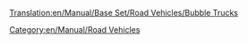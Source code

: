 [[Translation:en/Manual/Base Set/Road Vehicles/Bubble Trucks]]
{{en/Manual/Base Set/Road Vehicles/RoadVehicle|name=MightyMover Bubble Truck
|price=£4,797 ($9,594)
|speed=30 mph (48 km/h)
|annual=£422 ($844)
|designed=1935
|life=15
|capacity=17 bubbles
}}
{{en/Manual/Base Set/Road Vehicles/RoadVehicle|name=Powernaught Bubble Truck
|price=£6,054 ($12,108)
|speed=55 mph (88 km/h)
|annual=£790 ($1,580)
|designed=1977
|life=15
|capacity=19 bubbles
}}
{{en/Manual/Base Set/Road Vehicles/RoadVehicle|name=MightyMover Bubble Truck
|price=£6,481 ($12,962)
|speed=70 mph (112 km/h)
|annual=£1,131 ($2,262)
|designed=2011
|life=15
|capacity=22 bubbles
}}
[[Category:en/Manual/Road Vehicles]]